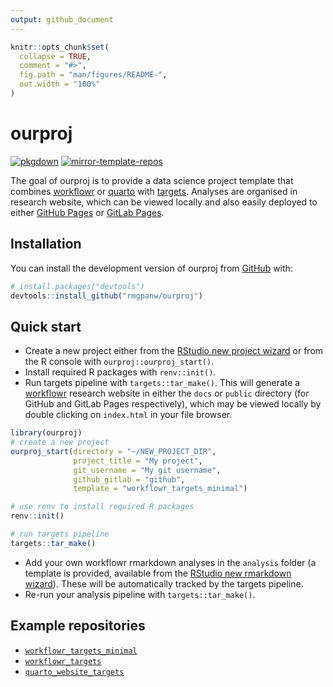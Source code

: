 ```yaml
---
output: github_document
---
```


<!-- README.md is generated from README.Rmd. Please edit that file -->

```r
knitr::opts_chunk$set(
  collapse = TRUE,
  comment = "#>",
  fig.path = "man/figures/README-",
  out.width = "100%"
)
```

# ourproj

<!-- badges: start -->
[![pkgdown](https://github.com/rmgpanw/ourproj/actions/workflows/pkgdown.yaml/badge.svg)](https://github.com/rmgpanw/ourproj/actions/workflows/pkgdown.yaml)
[![mirror-template-repos](https://github.com/rmgpanw/ourproj/actions/workflows/mirror-template-repos.yml/badge.svg)](https://github.com/rmgpanw/ourproj/actions/workflows/mirror-template-repos.yml)
<!-- badges: end -->

The goal of ourproj is to provide a data science project template that combines [workflowr](https://workflowr.github.io/workflowr/) or [quarto](https://quarto.org/) with [targets](https://books.ropensci.org/targets/). Analyses are organised in research website, which can be viewed locally and also easily deployed to either [GitHub Pages](https://pages.github.com/) or [GitLab Pages](https://docs.gitlab.com/ee/user/project/pages/).

## Installation

You can install the development version of ourproj from [GitHub](https://github.com/rmgpanw/ourproj) with:

``` r
# install.packages("devtools")
devtools::install_github("rmgpanw/ourproj")
```

## Quick start

- Create a new project either from the [RStudio new project wizard](https://r4ds.had.co.nz/workflow-projects.html#rstudio-projects) or from the R console with `ourproj::ourproj_start()`.
- Install required R packages with `renv::init()`.
- Run targets pipeline with `targets::tar_make()`. This will generate a [workflowr](https://workflowr.github.io/workflowr/) research website in either the `docs` or `public` directory (for GitHub and GitLab Pages respectively), which may be viewed locally by double clicking on `index.html` in your file browser.

```r
library(ourproj)
# create a new project
ourproj_start(directory = "~/NEW_PROJECT_DIR",
              project_title = "My project", 
              git_username = "My git username", 
              github_gitlab = "github", 
              template = "workflowr_targets_minimal")

# use renv to install required R packages
renv::init()

# run targets pipeline
targets::tar_make()
```

- Add your own workflowr rmarkdown analyses in the `analysis` folder (a template is provided, available from the [RStudio new rmarkdown wizard](https://rstudio.github.io/rstudio-extensions/rmarkdown_templates.html)). These will be automatically tracked by the targets pipeline.
- Re-run your analysis pipeline with `targets::tar_make()`.

## Example repositories

- [`workflowr_targets_minimal`](https://rmgpanw.github.io/workflowr_targets_minimal/)
- [`workflowr_targets`](https://rmgpanw.github.io/workflowr_targets/)
- [`quarto_website_targets`](https://rmgpanw.github.io/quarto_website_targets/)
